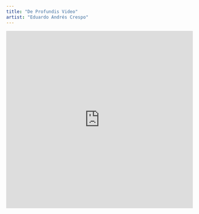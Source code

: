 ```yaml
---
title: "De Profundis Video"
artist: "Eduardo Andrés Crespo"
---
```


<iframe
  width="100%"
  height="480"
  src="https://www.youtube.com/embed/videoseries?list=PLBMURYQJTU0fXfLsBqz5GPSQ_S-vANsOu"
  title="De Profundis Video"
  frameborder="0"
  allow="accelerometer; autoplay; clipboard-write; encrypted-media; gyroscope; picture-in-picture; web-share"
  allowfullscreen
></iframe>
